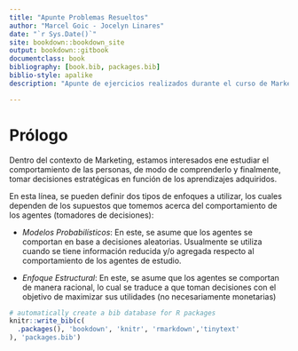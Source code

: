```yaml
--- 
title: "Apunte Problemas Resueltos"
author: "Marcel Goic - Jocelyn Linares"
date: "`r Sys.Date()`"
site: bookdown::bookdown_site
output: bookdown::gitbook
documentclass: book
bibliography: [book.bib, packages.bib]
biblio-style: apalike
description: "Apunte de ejercicios realizados durante el curso de Marketing II"

---
```


# Prólogo {-}

Dentro del contexto de Marketing, estamos interesados ene estudiar el comportamiento de las personas, de modo de comprenderlo y finalmente, tomar decisiones estratégicas en función de los aprendizajes adquiridos. 

En esta línea, se pueden definir dos tipos de enfoques a utilizar, los cuales dependen de los supuestos que tomemos acerca del comportamiento de los agentes (tomadores de decisiones):

- *Modelos Probabilísticos*: En este, se asume que los agentes se comportan en base a decisiones aleatorias. Usualmente se utiliza  cuando se tiene información reducida y/o agregada respecto al comportamiento de los agentes de estudio. 

- *Enfoque Estructural*: En este, se asume que los agentes se comportan de manera racional, lo cual se traduce a que toman decisiones con el objetivo de maximizar sus utilidades (no necesariamente monetarias)

```r
# automatically create a bib database for R packages
knitr::write_bib(c(
  .packages(), 'bookdown', 'knitr', 'rmarkdown','tinytext'
), 'packages.bib')
```
